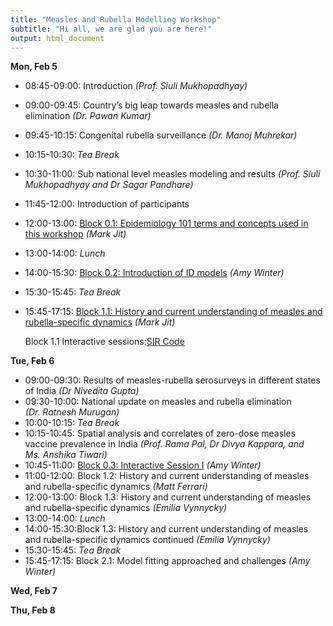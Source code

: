 ```yaml
---
title: "Measles and Rubella Modelling Workshop"
subtitle: "Hi all, we are glad you are here!"
output: html_document
---
```


**Mon, Feb 5**

* 08:45-09:00: Introduction _(Prof. Siuli Mukhopadhyay)_
* 09:00-09:45: Country's big leap towards measles and rubella elimination _(Dr. Pawan Kumar)_
* 09:45-10:15: Congenital rubella surveillance _(Dr. Manoj Muhrekar)_
* 10:15-10:30: *Tea Break*
* 10:30-11:00: Sub national level measles modeling and results _(Prof. Siuli Mukhopadhyay and Dr Sagar Pandhare)_
* 11:45-12:00: Introduction of participants
* 12:00-13:00: [Block 0.1: Epidemiology 101 terms and concepts used in this workshop](workshop_materials/Epi101.pdf) _(Mark Jit)_
* 13:00-14:00: *Lunch*
* 14:00-15:30: [Block 0.2: Introduction of ID models](workshop_materials/introID.pdf) _(Amy Winter)_
* 15:30-15:45: *Tea Break*
* 15:45-17:15: [Block 1.1: History and current understanding of measles and rubella-specific dynamics](workshop_materials/block1.1_mark.pdf) _(Mark Jit)_

    Block 1.1 Interactive sessions:[SIR Code](Block1.1_Rcode.zip) 

**Tue, Feb 6**

* 09:00-09:30: Results of measles-rubella serosurveys in different states of India _(Dr Nivedita Gupta)_
* 09:30-10:00: National update on measles and rubella elimination _(Dr. Ratnesh Murugan)_
* 10:00-10:15: *Tea Break*
* 10:15-10:45: Spatial analysis and correlates of zero-dose measles vaccine prevalence in India _(Prof. Rama Pal, Dr Divya Kappara, and Ms. Anshika Tiwari)_
* 10:45-11:00: [Block 0.3: Interactive Session I](workshop_materials/IntSes1.pdf) _(Amy Winter)_
* 11:00-12:00: Block 1.2: History and current understanding of measles and rubella-specific dynamics _(Matt Ferrari)_
* 12:00-13:00: Block 1.3: History and current understanding of measles and rubella-specific dynamics _(Emilia Vynnycky)_
* 13:00-14:00: *Lunch*
* 14:00-15:30:Block 1.3: History and current understanding of measles and rubella-specific dynamics continued _(Emilia Vynnycky)_
* 15:30-15:45: *Tea Break*
* 15:45-17:15: Block 2.1: Model fitting approached and challenges _(Amy Winter)_


**Wed, Feb 7**


**Thu, Feb 8**

